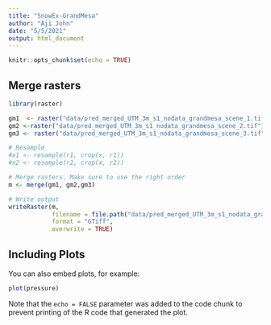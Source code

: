 ```yaml
---
title: "SnowEx-GrandMesa"
author: "Aji John"
date: "5/5/2021"
output: html_document
---
```


```r
knitr::opts_chunk$set(echo = TRUE)
```

## Merge rasters


```r
library(raster)

gm1  <- raster("data/pred_merged_UTM_3m_s1_nodata_grandmesa_scene_1.tif")
gm2 <-raster("data/pred_merged_UTM_3m_s1_nodata_grandmesa_scene_2.tif")
gm3 <- raster("data/pred_merged_UTM_3m_s1_nodata_grandmesa_scene_3.tif")

# Resample
#x1 <- resample(r1, crop(x, r1))
#x2 <- resample(r2, crop(x, r2))

# Merge rasters. Make sure to use the right order
m <- merge(gm1, gm2,gm3)

# Write output
writeRaster(m,
            filename = file.path("data/pred_merged_UTM_3m_s1_nodata_grandmesa.tif"),
            format = "GTiff",
            overwrite = TRUE)
```

## Including Plots

You can also embed plots, for example:

```r
plot(pressure)
```

Note that the `echo = FALSE` parameter was added to the code chunk to prevent printing of the R code that generated the plot.
